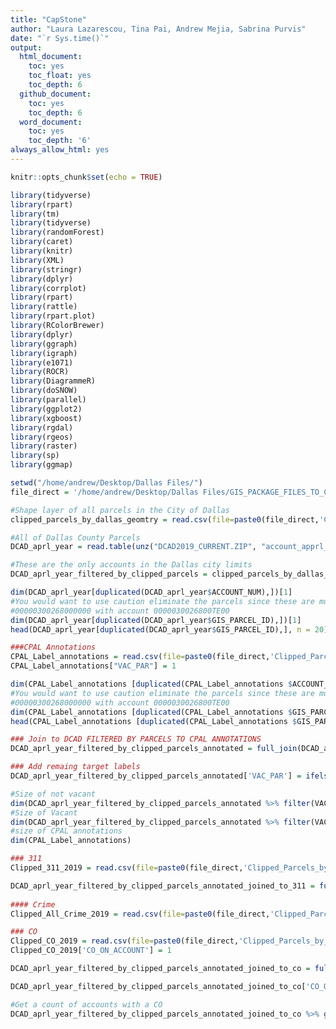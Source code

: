 ```yaml
---
title: "CapStone"
author: "Laura Lazarescou, Tina Pai, Andrew Mejia, Sabrina Purvis"
date: "`r Sys.time()`"
output:
  html_document:
    toc: yes
    toc_float: yes
    toc_depth: 6
  github_document:
    toc: yes
    toc_depth: 6
  word_document:
    toc: yes
    toc_depth: '6'
always_allow_html: yes
---
```

```r
knitr::opts_chunk$set(echo = TRUE)
```

```r
library(tidyverse)
library(rpart)
library(tm)
library(tidyverse)
library(randomForest)
library(caret)
library(knitr)
library(XML)
library(stringr)
library(dplyr)
library(corrplot)
library(rpart)
library(rattle)
library(rpart.plot)
library(RColorBrewer)
library(dplyr)
library(ggraph)
library(igraph)
library(e1071)
library(ROCR)
library(DiagrammeR)
library(doSNOW)
library(parallel)
library(ggplot2)
library(xgboost)
library(rgdal)
library(rgeos)
library(raster)
library(sp)
library(ggmap)
```

```r
setwd("/home/andrew/Desktop/Dallas Files/")
file_direct = '/home/andrew/Desktop/Dallas Files/GIS_PACKAGE_FILES_TO_CSV/' 

#Shape layer of all parcels in the City of Dallas
clipped_parcels_by_dallas_geomtry = read.csv(file=paste0(file_direct,'Clipped_Parcels_by_Dallas_Simple.csv'))

#All of Dallas County Parcels 
DCAD_aprl_year = read.table(unz("DCAD2019_CURRENT.ZIP", "account_apprl_year.csv"), sep = ",", header = TRUE)

#These are the only accounts in the Dallas city limits 
DCAD_aprl_year_filtered_by_clipped_parcels = clipped_parcels_by_dallas_geomtry %>% inner_join(DCAD_aprl_year, by = c("Acct"="ACCOUNT_NUM"))

dim(DCAD_aprl_year[duplicated(DCAD_aprl_year$ACCOUNT_NUM),])[1]
#You would want to use caution eliminate the parcels since these are multi-use buildings 
#00000300268000000 with account 0000030026800TE00	
dim(DCAD_aprl_year[duplicated(DCAD_aprl_year$GIS_PARCEL_ID),])[1]
head(DCAD_aprl_year[duplicated(DCAD_aprl_year$GIS_PARCEL_ID),], n = 20)

###CPAL Annotations
CPAL_Label_annotations = read.csv(file=paste0(file_direct,'Clipped_Parcels_by_Dallas_Simple_vac_pts_annotations.csv'))
CPAL_Label_annotations["VAC_PAR"] = 1

dim(CPAL_Label_annotations [duplicated(CPAL_Label_annotations $ACCOUNT_NUM),])[1]
#You would want to use caution eliminate the parcels since these are multi-use buildings 
#00000300268000000 with account 0000030026800TE00	
dim(CPAL_Label_annotations [duplicated(CPAL_Label_annotations $GIS_PARCEL_ID),])[1]
head(CPAL_Label_annotations [duplicated(CPAL_Label_annotations $GIS_PARCEL_ID),], n = 20)

### Join to DCAD FILTERED BY PARCELS TO CPAL ANNOTATIONS
DCAD_aprl_year_filtered_by_clipped_parcels_annotated = full_join(DCAD_aprl_year_filtered_by_clipped_parcels,CPAL_Label_annotations, by = c("Acct" = "Acct"), suffix = c(".x", ".y"), keep = TRUE)

### Add remaing target labels
DCAD_aprl_year_filtered_by_clipped_parcels_annotated['VAC_PAR'] = ifelse(is.na(DCAD_aprl_year_filtered_by_clipped_parcels_annotated$VAC_PAR),0, DCAD_aprl_year_filtered_by_clipped_parcels_annotated$VAC_PAR) 

#Size of not vacant
dim(DCAD_aprl_year_filtered_by_clipped_parcels_annotated %>% filter(VAC_PAR == 0))
#Size of Vacant
dim(DCAD_aprl_year_filtered_by_clipped_parcels_annotated %>% filter(VAC_PAR == 1))
#size of CPAL annotations
dim(CPAL_Label_annotations)

### 311 
Clipped_311_2019 = read.csv(file=paste0(file_direct,'Clipped_Parcels_by_Dallas_Simple_inner_join_to_Clipped_2019_311.csv'))

DCAD_aprl_year_filtered_by_clipped_parcels_annotated_joined_to_311 = full_join(DCAD_aprl_year_filtered_by_clipped_parcels_annotated,Clipped_311_2019,by = c("Acct.x" = "Acct"), suffix = c(".x", ".y"), keep = TRUE )
  
#### Crime 
Clipped_All_Crime_2019 = read.csv(file=paste0(file_direct,'Clipped_Parcels_by_Dallas_Simple_inner_join_to_Clipped_2019_Police_Incidents.csv'))

### CO 
Clipped_CO_2019 = read.csv(file=paste0(file_direct,'Clipped_Parcels_by_Dallas_Simple_inner_join_to_Clipped_2019_co.csv'))
Clipped_CO_2019['CO_ON_ACCOUNT'] = 1

DCAD_aprl_year_filtered_by_clipped_parcels_annotated_joined_to_co = full_join(DCAD_aprl_year_filtered_by_clipped_parcels_annotated,Clipped_CO_2019,by = c("Acct.x" = "Acct"), suffix = c(".x", ".y"), keep = TRUE )

DCAD_aprl_year_filtered_by_clipped_parcels_annotated_joined_to_co['CO_ON_ACCOUNT'] = ifelse(is.na(DCAD_aprl_year_filtered_by_clipped_parcels_annotated_joined_to_co$CO_ON_ACCOUNT), 0, 1)

#Get a count of accounts with a CO
DCAD_aprl_year_filtered_by_clipped_parcels_annotated_joined_to_co %>% group_by(Acct.x) %>% tally(CO_ON_ACCOUNT)

```


